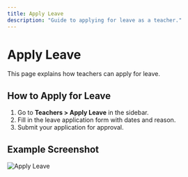 ```yaml
---
title: Apply Leave
description: "Guide to applying for leave as a teacher."
---
```


# Apply Leave

This page explains how teachers can apply for leave.

## How to Apply for Leave

1. Go to **Teachers > Apply Leave** in the sidebar.
2. Fill in the leave application form with dates and reason.
3. Submit your application for approval.

## Example Screenshot

![Apply Leave](../assets/teachers-apply-leave.png) 